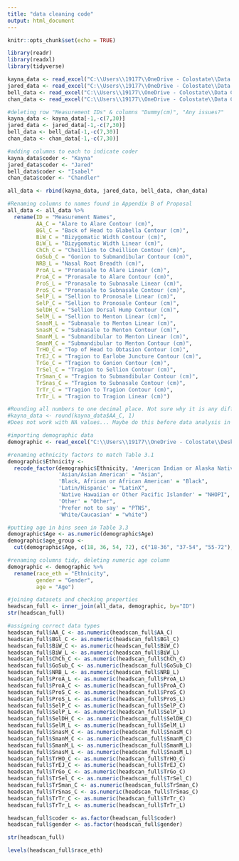 ```yaml
---
title: "data cleaning code"
output: html_document
---
```


```r
knitr::opts_chunk$set(echo = TRUE)
```
```r
library(readr)
library(readxl)
library(tidyverse)
```

```r
kayna_data <- read_excel("C:\\Users\\19177\\OneDrive - Colostate\\Data Collection Team Files\\Measurement data\\Collection data\\Kayna data.xlsx")
jared_data <- read_excel("C:\\Users\\19177\\OneDrive - Colostate\\Data Collection Team Files\\Measurement data\\Collection data\\Jared data.xlsx")
bell_data <- read_excel("C:\\Users\\19177\\OneDrive - Colostate\\Data Collection Team Files\\Measurement data\\Collection data\\Isabel data.xlsx")
chan_data <- read_excel("C:\\Users\\19177\\OneDrive - Colostate\\Data Collection Team Files\\Measurement data\\Collection data\\Chandler data.xlsx")
```


```r
#deleting row "Measurement IDs" & columns "Dummy(cm)", "Any issues?"
kayna_data <- kayna_data[-1,-c(7,30)]
jared_data <- jared_data[-1,-c(7,30)]
bell_data <- bell_data[-1,-c(7,30)]
chan_data <- chan_data[-1,-c(7,30)]
```

```r
#adding columns to each to indicate coder
kayna_data$coder <- "Kayna"
jared_data$coder <- "Jared"
bell_data$coder <- "Isabel"
chan_data$coder <- "Chandler"

```

```r
all_data <- rbind(kayna_data, jared_data, bell_data, chan_data)
```
```r
#Renaming columns to names found in Appendix B of Proposal
all_data <- all_data %>% 
  rename(ID = "Measurement Names",
         AA_C = "Alare to Alare Contour (cm)",
         BGl_C = "Back of Head to Glabella Contour (cm)",
         BiW_C = "Bizygomatic Width Contour (cm)",
         BiW_L = "Bizygomatic Width Linear (cm)",
         ChCh_C = "Cheillion to Cheillion Contour (cm)",
         GoSub_C = "Gonion to Submandibular Contour (cm)",
         NRB_L = "Nasal Root Breadth (cm)",
         ProA_L = "Pronasale to Alare Linear (cm)",
         ProA_C = "Pronasale to Alare Contour (cm)",
         ProS_L = "Pronasale to Subnasale Linear (cm)",
         ProS_C = "Pronasale to Subnasale Contour (cm)",
         SelP_L = "Sellion to Pronosale Linear (cm)",
         SelP_C = "Sellion to Pronosale Contour (cm)",
         SelDH_C = "Sellion Dorsal Hump Contour (cm)",
         SelM_L = "Sellion to Menton Linear (cm)",
         SnasM_L = "Subnasale to Menton Linear (cm)",
         SnasM_C = "Subnasale to Menton Contour (cm)",
         SmanM_L = "Submandibular to Menton Linear (cm)",
         SmanM_C = "Submandibular to Menton Contour (cm)",
         TrHO_C = "Top of Head to Obtasion Contour (cm)",
         TrEJ_C = "Tragion to Earlobe Juncture Contour (cm)",
         TrGo_C = "Tragion to Gonion Contour (cm)",
         TrSel_C = "Tragion to Sellion Contour (cm)",
         TrSman_C = "Tragion to Submandibular Contour (cm)",
         TrSnas_C = "Tragion to Subnasale Contour (cm)",
         TrTr_C = "Tragion to Tragion Contour (cm)",
         TrTr_L = "Tragion to Tragion Linear (cm)")
```


```r
#Rounding all numbers to one decimal place. Not sure why it is any different... only one decimal place in excel!
#kayna_data <- round(kayna_data$AA_C, 1)
#Does not work with NA values... Maybe do this before data analysis in each step?
```

```r
#importing demographic data
demographic <- read_excel("C:\\Users\\19177\\OneDrive - Colostate\\Desktop\\Dissertation\\data analysis\\data analysis R\\abbrv_headscan_demo.xlsx")
```

```r
#renaming ethnicity factors to match Table 3.1
demographic$Ethnicity <- 
  recode_factor(demographic$Ethnicity, 'American Indian or Alaska Native'= "AIAN",
                'Asian/Asian American' = "Asian",
                'Black, African or African American' = "Black",
                'Latin/Hispanic' = "LatinX",
                'Native Hawaiian or Other Pacific Islander' = "NHOPI",
                'Other' = "Other",
                'Prefer not to say' = "PTNS",
                'White/Caucasian' = "white")
```

```r
#putting age in bins seen in Table 3.3
demographic$Age <- as.numeric(demographic$Age)
demographic$age_group <-
  cut(demographic$Age, c(18, 36, 54, 72), c("18-36", "37-54", "55-72"), include.lowest=TRUE)
```

```r
#renaming columns tidy, deleting numeric age column
demographic <- demographic %>% 
  rename(race_eth = "Ethnicity",
         gender = "Gender",
         age = "Age")
```

```r
#joining datasets and checking properties
headscan_full <- inner_join(all_data, demographic, by="ID")
str(headscan_full)
```

```r
#assigning correct data types
headscan_full$AA_C <- as.numeric(headscan_full$AA_C)
headscan_full$BGl_C <- as.numeric(headscan_full$BGl_C)
headscan_full$BiW_C <- as.numeric(headscan_full$BiW_C)
headscan_full$BiW_L <- as.numeric(headscan_full$BiW_L)
headscan_full$ChCh_C <- as.numeric(headscan_full$ChCh_C)
headscan_full$GoSub_C <- as.numeric(headscan_full$GoSub_C)
headscan_full$NRB_L <- as.numeric(headscan_full$NRB_L)
headscan_full$ProA_L <- as.numeric(headscan_full$ProA_L)
headscan_full$ProA_C <- as.numeric(headscan_full$ProA_C)
headscan_full$ProS_C <- as.numeric(headscan_full$ProS_C)
headscan_full$ProS_L <- as.numeric(headscan_full$ProS_L)
headscan_full$SelP_C <- as.numeric(headscan_full$SelP_C)
headscan_full$SelP_L <- as.numeric(headscan_full$SelP_L)
headscan_full$SelDH_C <- as.numeric(headscan_full$SelDH_C)
headscan_full$SelM_L <- as.numeric(headscan_full$SelM_L)
headscan_full$SnasM_C <- as.numeric(headscan_full$SnasM_C)
headscan_full$SmanM_C <- as.numeric(headscan_full$SmanM_C)
headscan_full$SmanM_L <- as.numeric(headscan_full$SmanM_L)
headscan_full$SnasM_L <- as.numeric(headscan_full$SnasM_L)
headscan_full$TrHO_C <- as.numeric(headscan_full$TrHO_C)
headscan_full$TrEJ_C <- as.numeric(headscan_full$TrEJ_C)
headscan_full$TrGo_C <- as.numeric(headscan_full$TrGo_C)
headscan_full$TrSel_C <- as.numeric(headscan_full$TrSel_C)
headscan_full$TrSman_C <- as.numeric(headscan_full$TrSman_C)
headscan_full$TrSnas_C <- as.numeric(headscan_full$TrSnas_C)
headscan_full$TrTr_C <- as.numeric(headscan_full$TrTr_C)
headscan_full$TrTr_L <- as.numeric(headscan_full$TrTr_L)

headscan_full$coder <- as.factor(headscan_full$coder)
headscan_full$gender <- as.factor(headscan_full$gender)
```
```r
str(headscan_full)
```

```r
levels(headscan_full$race_eth)
```


